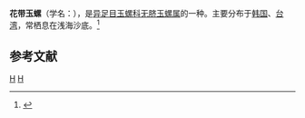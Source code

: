 {{Speciesbox 
| taxon = Polinices simiae
| binomial_authority = (Deshates, 1838)
}}
'''花带玉螺'''（学名：''{{lang|la|Polinices simiae}}''），是[[异足目|异足目]][[玉螺科|玉螺科]][[无脐玉螺属|无脐玉螺属]]的一种。主要分布于[[韩国|韩国]]、[[台湾|台湾]]，常栖息在浅海沙底。<ref>{{cite web|url=http://shell.sinica.edu.tw/chinese/shellbase_detail.php?science_no=654|title=国际贝库：花带玉螺|publisher=台湾贝类资料库|accessdate=2009-08-11|archive-date=2016-03-04|archive-url=https://web.archive.org/web/20160304112924/http://shell.sinica.edu.tw/chinese/shellbase_detail.php?science_no=654|dead-url=no}}</ref>

== 参考文献 ==
{{reflist|2}}
{{taxonbar}}
[[Category:_1838年描述的动物|H]]
[[Category:乳玉螺屬|H]]